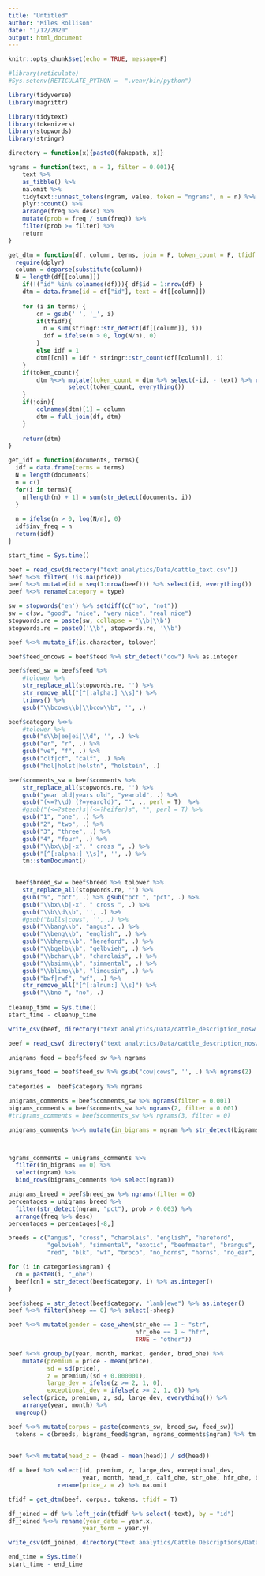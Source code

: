 ```yaml
---
title: "Untitled"
author: "Miles Rollison"
date: "1/12/2020"
output: html_document
---
```


```r
knitr::opts_chunk$set(echo = TRUE, message=F)

#library(reticulate)
#Sys.setenv(RETICULATE_PYTHON =  ".venv/bin/python")

library(tidyverse)
library(magrittr)

library(tidytext)
library(tokenizers)
library(stopwords)
library(stringr)

directory = function(x){paste0(fakepath, x)}
```

```r
ngrams = function(text, n = 1, filter = 0.001){
    text %>% 
    as_tibble() %>% 
    na.omit %>% 
    tidytext::unnest_tokens(ngram, value, token = "ngrams", n = n) %>% 
    plyr::count() %>%
    arrange(freq %>% desc) %>%
    mutate(prob = freq / sum(freq)) %>%
    filter(prob >= filter) %>%
    return   
}

get_dtm = function(df, column, terms, join = F, token_count = F, tfidf = F){ 
  require(dplyr)  
  column = deparse(substitute(column))
  N = length(df[[column]])
    if(!("id" %in% colnames(df))){ df$id = 1:nrow(df) }
    dtm = data.frame(id = df["id"], text = df[[column]])
    
    for (i in terms) {
        cn = gsub(' ', '_', i)
        if(tfidf){
          n = sum(stringr::str_detect(df[[column]], i)) 
          idf = ifelse(n > 0, log(N/n), 0)
        }
        else idf = 1
        dtm[[cn]] = idf * stringr::str_count(df[[column]], i)
    }
    if(token_count){
        dtm %<>% mutate(token_count = dtm %>% select(-id, - text) %>% rowSums()) %>% 
                 select(token_count, everything())
    }
    if(join){
        colnames(dtm)[1] = column
        dtm = full_join(df, dtm)
    }
  
    return(dtm)
}

get_idf = function(documents, terms){
  idf = data.frame(terms = terms)
  N = length(documents)
  n = c()
  for(i in terms){
    n[length(n) + 1] = sum(str_detect(documents, i))
  }
  
  n = ifelse(n > 0, log(N/n), 0)
  idf$inv_freq = n
  return(idf)
}

```

```r
start_time = Sys.time()

beef = read_csv(directory("text analytics/Data/cattle_text.csv"))
beef %<>% filter( !is.na(price))
beef %<>% mutate(id = seq(1:nrow(beef))) %>% select(id, everything())
beef %<>% rename(category = type)
```

```r

sw = stopwords('en') %>% setdiff(c("no", "not"))
sw = c(sw, "good", "nice", "very nice", "real nice")
stopwords.re = paste(sw, collapse = '\\b|\\b')
stopwords.re = paste0('\\b', stopwords.re, '\\b')

beef %<>% mutate_if(is.character, tolower)

beef$feed_oncows = beef$feed %>% str_detect("cow") %>% as.integer

beef$feed_sw = beef$feed %>%
    #tolower %>%
    str_replace_all(stopwords.re, '') %>%
    str_remove_all("[^[:alpha:] \\s]") %>%
    trimws() %>%
    gsub("\\bcows\\b|\\bcow\\b", '', .)

beef$category %<>%
    #tolower %>% 
    gsub("s\\b|ee|ei|\\d", '', .) %>% 
    gsub("er", "r", .) %>% 
    gsub("ve", "f", .) %>% 
    gsub("clf|cf", "calf", .) %>% 
    gsub("hol|holst|holstn", "holstein", .)

beef$comments_sw = beef$comments %>% 
    str_replace_all(stopwords.re, '') %>%
    gsub("year old|years old", "yearold", .) %>%
    gsub("(<=?\\d) (?=yearold)", "", ., perl = T)  %>%
    #gsub("(<=?steer)s|(<=?heifer)s", "", perl = T) %>%
    gsub("1", "one", .) %>%
    gsub("2", "two", .) %>%
    gsub("3", "three", .) %>%
    gsub("4", "four", .) %>%
    gsub("\\bx\\b|-x", " cross ", .) %>%
    gsub("[^[:alpha:] \\s]", '', .) %>% 
    tm::stemDocument()

  
  beef$breed_sw = beef$breed %>% tolower %>% 
    str_replace_all(stopwords.re, '') %>%
    gsub("%", "pct", .) %>% gsub("pct ", "pct", .) %>% 
    gsub("\\bx\\b|-x", " cross ", .) %>% 
    gsub("\\b\\d\\b", '', .) %>% 
    #gsub("bulls|cows", '', .) %>% 
    gsub("\\bang\\b", "angus", .) %>% 
    gsub("\\beng\\b", "english", .) %>% 
    gsub("\\bhere\\b", "hereford", .) %>%
    gsub("\\bgelb\\b", "gelbvieh", .) %>% 
    gsub("\\bchar\\b", "charolais", .) %>% 
    gsub("\\bsimm\\b", "simmental", .) %>%
    gsub("\\blimo\\b", "limousin", .) %>%
    gsub("bwf|rwf", "wf", .) %>% 
    str_remove_all("[^[:alnum:] \\s]") %>% 
    gsub("\\bno ", "no", .)
    
cleanup_time = Sys.time()
start_time - cleanup_time
```

```r
write_csv(beef, directory("text analytics/Data/cattle_description_nosw.csv"))
```

```r
beef = read_csv( directory("text analytics/Data/cattle_description_nosw.csv"))

unigrams_feed = beef$feed_sw %>% ngrams

bigrams_feed = beef$feed_sw %>% gsub("cow|cows", '', .) %>% ngrams(2)
    
categories =  beef$category %>% ngrams

unigrams_comments = beef$comments_sw %>% ngrams(filter = 0.001)
bigrams_comments = beef$comments_sw %>% ngrams(2, filter = 0.001)
#trigrams_comments = beef$comments_sw %>% ngrams(3, filter = 0)

unigrams_comments %<>% mutate(in_bigrams = ngram %>% str_detect(bigrams_comments$ngram))



ngrams_comments = unigrams_comments %>%
  filter(in_bigrams == 0) %>%
  select(ngram) %>% 
  bind_rows(bigrams_comments %>% select(ngram))

unigrams_breed = beef$breed_sw %>% ngrams(filter = 0)
percentages = unigrams_breed %>% 
  filter(str_detect(ngram, "pct"), prob > 0.003) %>%
  arrange(freq %>% desc)
percentages = percentages[-8,]

breeds = c("angus", "cross", "charolais", "english", "hereford", 
           "gelbvieh", "simmental", "exotic", "beefmaster", "brangus", "limousin", "saler",
           "red", "blk", "wf", "broco", "no_horns", "horns", "no_ear", "ear", percentages$ngram)

```

```r
for (i in categories$ngram) {  
  cn = paste0(i, "_ohe")
  beef[cn] = str_detect(beef$category, i) %>% as.integer()
}

beef$sheep = str_detect(beef$category, "lamb|ewe") %>% as.integer()
beef %<>% filter(sheep == 0) %>% select(-sheep)

beef %<>% mutate(gender = case_when(str_ohe == 1 ~ "str", 
                                    hfr_ohe == 1 ~ "hfr", 
                                    TRUE ~ "other"))

beef %<>% group_by(year, month, market, gender, bred_ohe) %>%
    mutate(premium = price - mean(price),
           sd = sd(price),
           z = premium/(sd + 0.000001),
           large_dev = ifelse(z >= 2, 1, 0),
           exceptional_dev = ifelse(z >= 2, 1, 0)) %>% 
    select(price, premium, z, sd, large_dev, everything()) %>% 
    arrange(year, month) %>% 
  ungroup()
```

```r
beef %<>% mutate(corpus = paste(comments_sw, breed_sw, feed_sw))
  tokens = c(breeds, bigrams_feed$ngram, ngrams_comments$ngram) %>% tm::stemDocument()
  
    
beef %<>% mutate(head_z = (head - mean(head)) / sd(head))

df = beef %>% select(id, premium, z, large_dev, exceptional_dev,
                     year, month, head_z, calf_ohe, str_ohe, hfr_ohe, bred_ohe, holstein_ohe) %>% 
              rename(price_z = z) %>% na.omit

tfidf = get_dtm(beef, corpus, tokens, tfidf = T)

df_joined = df %>% left_join(tfidf %>% select(-text), by = "id")
df_joined %<>% rename(year_date = year.x,
                     year_term = year.y)
```

```r
write_csv(df_joined, directory("text analytics/Cattle Descriptions/Data/cattle_tfidf.csv"))

end_time = Sys.time()
start_time - end_time
```

```r

```
